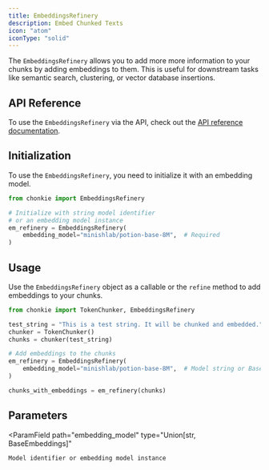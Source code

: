 ```yaml
---
title: EmbeddingsRefinery
description: Embed Chunked Texts
icon: "atom"
iconType: "solid"
---
```


The `EmbeddingsRefinery` allows you to add more more information
to your chunks by adding embeddings to them. This is useful for
downstream tasks like semantic search, clustering, or vector database insertions.

## API Reference
To use the `EmbeddingsRefinery` via the API, check out the [API reference documentation](../api-reference/embeddings-refinery).

## Initialization

To use the `EmbeddingsRefinery`, you need to initialize it with an embedding model.

```python
from chonkie import EmbeddingsRefinery

# Initialize with string model identifier
# or an embedding model instance
em_refinery = EmbeddingsRefinery(
    embedding_model="minishlab/potion-base-8M",  # Required
)
```

## Usage
Use the `EmbeddingsRefinery` object as a callable or the 
`refine` method to add embeddings to your chunks.

```python
from chonkie import TokenChunker, EmbeddingsRefinery

test_string = "This is a test string. It will be chunked and embedded."
chunker = TokenChunker()
chunks = chunker(test_string)

# Add embeddings to the chunks
em_refinery = EmbeddingsRefinery(
    embedding_model="minishlab/potion-base-8M",  # Model string or BaseEmbeddings instance
)

chunks_with_embeddings = em_refinery(chunks)
```

## Parameters
<ParamField
    path="embedding_model"
    type="Union[str, BaseEmbeddings]"
>
    Model identifier or embedding model instance
</ParamField>

